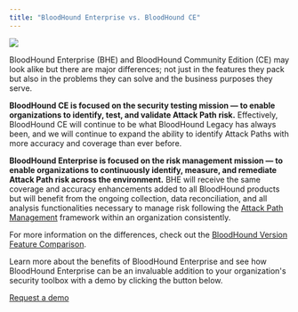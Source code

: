 ```yaml
---
title: "BloodHound Enterprise vs. BloodHound CE"
---
```



<Frame>
  <img src="/hc/article_attachments/24924875820827.png"/>
</Frame>

BloodHound Enterprise (BHE) and BloodHound Community Edition (CE) may look alike but there are major differences; not just in the features they pack but also in the problems they can solve and the business purposes they serve.

**BloodHound CE is focused on the security testing mission — to enable organizations to identify, test, and validate Attack Path risk.** Effectively, BloodHound CE will continue to be what BloodHound Legacy has always been, and we will continue to expand the ability to identify Attack Paths with more accuracy and coverage than ever before.

**BloodHound Enterprise is focused on the risk management mission — to enable organizations to continuously identify, measure, and remediate Attack Path risk across the environment.** BHE will receive the same coverage and accuracy enhancements added to all BloodHound products but will benefit from the ongoing collection, data reconciliation, and all analysis functionalities necessary to manage risk following the [Attack Path Management](https://bloodhoundenterprise.io/what-is-attack-path-management/) framework within an organization consistently.

For more information on the differences, check out the [BloodHound Version Feature Comparison](https://bloodhoundenterprise.io/bloodhound-feature-comparison/).

Learn more about the benefits of BloodHound Enterprise and see how BloodHound Enterprise can be an invaluable addition to your organization's security toolbox with a demo by clicking the button below.

[Request a demo](https://bloodhoundenterprise.io/demo/)


